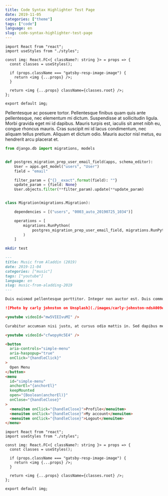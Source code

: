 ```yaml
---
title: Code Syntax Highlighter Test Page
date: 2019-11-05
categories: ["theme"]
tags: ["code"]
language: en
slug: code-syntax-highlighter-test-page
---
```


```tsx
import React from "react";
import useStyles from "./styles";

const img: React.FC<{ className?: string }> = props => {
  const classes = useStyles();

  if (props.className === "gatsby-resp-image-image") {
    return <img {...props} />;
  }

  return <img {...props} className={classes.root} />;
};

export default img;
```

Pellentesque ac posuere tortor. Pellentesque finibus quam quis ante pellentesque, nec elementum mi dictum. Suspendisse at sollicitudin ligula. Morbi gravida eget mi id dapibus. Mauris turpis est, iaculis sit amet nibh eu, congue rhoncus mauris. Cras suscipit mi id lacus condimentum, nec aliquam tellus pretium. Aliquam et dictum odio. Mauris auctor nisl metus, eu hendrerit arcu placerat et.

```python
from django.db import migrations, models


def postgres_migration_prep_user_email_field(apps, schema_editor):
    User = apps.get_model("users", "User")
    field = "email"

    filter_param = {"{}__exact".format(field): ""}
    update_param = {field: None}
    User.objects.filter(**filter_param).update(**update_param)


class Migration(migrations.Migration):

    dependencies = [("users", "0003_auto_20190725_1034")]

    operations = [
        migrations.RunPython(
            postgres_migration_prep_user_email_field, migrations.RunPython.noop
        )
    ]
```

```bash
mkdir test
```

```md
---
title: Music from Aladdin (2019)
date: 2019-11-04
categories: ["music"]
tags: ["youtube"]
language: en
slug: music-from-aladding-2019
---

Duis euismod pellentesque porttitor. Integer non auctor est. Duis commodo lacus massa, at volutpat sapien volutpat sed. Aliquam at commodo urna. Sed sed pellentesque est, vel malesuada ex. Sed pulvinar lorem metus, quis convallis quam laoreet a. Ut id condimentum leo. Aenean tristique justo at elementum aliquam. Proin venenatis risus consequat gravida sollicitudin. Duis placerat porta sapien. Quisque imperdiet placerat neque.

![Photo by carly johnston on Unsplash](./images/carly-johnston-ndsA009eNy8-unsplash.jpg "Photo by carly johnston on Unsplash")

<youtube videoId="mw5VIEIvuMI" />

Curabitur accumsan nisi justo, at cursus odio mattis in. Sed dapibus metus eu vulputate facilisis. Aliquam tincidunt felis augue, et lacinia nisl porta sit amet. Suspendisse viverra sapien ac fermentum maximus.

<youtube videoId="cfwopyHc5E4" />
```

```html
<button
  aria-controls="simple-menu"
  aria-haspopup="true"
  onClick="{handleClick}"
>
  Open Menu
</button>
<menu
  id="simple-menu"
  anchorEl="{anchorEl}"
  keepMounted
  open="{Boolean(anchorEl)}"
  onClose="{handleClose}"
>
  <menuitem onClick="{handleClose}">Profile</menuitem>
  <menuitem onClick="{handleClose}">My account</menuitem>
  <menuitem onClick="{handleClose}">Logout</menuitem>
</menu>
```

```
import React from "react";
import useStyles from "./styles";

const img: React.FC<{ className?: string }> = props => {
  const classes = useStyles();

  if (props.className === "gatsby-resp-image-image") {
    return <img {...props} />;
  }

  return <img {...props} className={classes.root} />;
};

export default img;
```
